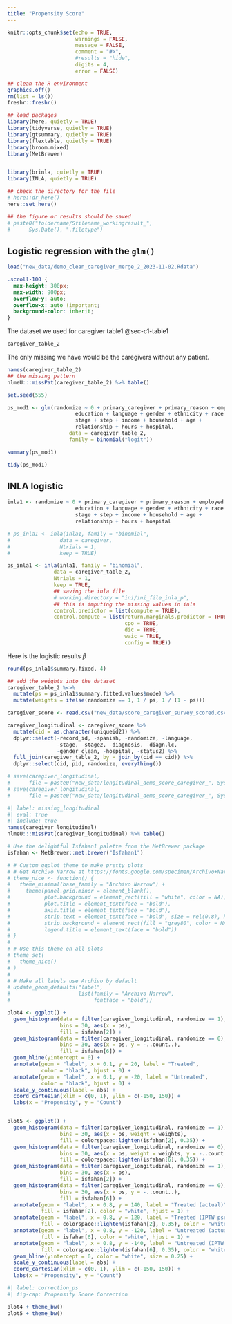```yaml
---
title: "Propensity Score"
---
```


```r
knitr::opts_chunk$set(echo = TRUE,
                      warnings = FALSE,
                      message = FALSE,
                      comment = "#>",
                      #results = "hide",
                      digits = 4,
                      error = FALSE)

## clean the R environment
graphics.off()
rm(list = ls())
freshr::freshr()

## load packages
library(here, quietly = TRUE)
library(tidyverse, quietly = TRUE)
library(gtsummary, quietly = TRUE)
library(flextable, quietly = TRUE)
library(broom.mixed)
library(MetBrewer)


library(brinla, quietly = TRUE)
library(INLA, quietly = TRUE)

## check the directory for the file
# here::dr_here()
here::set_here()

## the figure or results should be saved 
# paste0("foldername/Sfilename_workingresult_", 
#      Sys.Date(), ".filetype")

```

## Logistic regression with the `glm()` {#sec-c4-logistic}

```r
load("new_data/demo_clean_caregiver_merge_2_2023-11-02.Rdata") 
```

```css
.scroll-100 {
  max-height: 300px;
  max-width: 900px;
  overflow-y: auto;
  overflow-x: auto !important;
  background-color: inherit;
}
```

The dataset we used for caregiver table1 @sec-c1-table1

```r
caregiver_table_2
```

The only missing we have would be the caregivers without any patient.

```r
names(caregiver_table_2)
## the missing pattern
nlmeU:::missPat(caregiver_table_2) %>% table()
```

```r
set.seed(555)

ps_mod1 <- glm(randomize ~ 0 + primary_caregiver + primary_reason + employed + 
                      education + language + gender + ethnicity + race + diagnosis +
                      stage + step + income + household + age + 
                      relationship + hours + hospital,
                    data = caregiver_table_2,
                    family = binomial("logit"))
```

```r
summary(ps_mod1)

tidy(ps_mod1)
```

## INLA logistic {#sec-c3-inla-logstic}

```r


inla1 <- randomize ~ 0 + primary_caregiver + primary_reason + employed + 
                      education + language + gender + ethnicity + race + diagnosis +
                      stage + step + income + household + age + 
                      relationship + hours + hospital

# ps_inla1 <- inla(inla1, family = "binomial", 
#                data = caregiver,
#                Ntrials = 1,
#                keep = TRUE)

ps_inla1 <- inla(inla1, family = "binomial", 
               data = caregiver_table_2,
               Ntrials = 1,
               keep = TRUE,
               ## saving the inla file
               # working.directory = "ini/ini_file_inla_p",
               ## this is imputing the missing values in inla
               control.predictor = list(compute = TRUE),
               control.compute = list(return.marginals.predictor = TRUE,
                                      cpo = TRUE,
                                      dic = TRUE,
                                      waic = TRUE,
                                      config = TRUE))
```

Here is the logistic results $\beta$

```r
round(ps_inla1$summary.fixed, 4)
```

```r
## add the weights into the dataset
caregiver_table_2 %<>%
  mutate(ps = ps_inla1$summary.fitted.values$mode) %>%
  mutate(weights = ifelse(randomize == 1, 1 / ps, 1 / (1 - ps)))

caregiver_score <- read.csv("new_data/score_caregiver_survey_scored.csv")

caregiver_longitudinal <- caregiver_score %>%
  mutate(cid = as.character(uniqueid2)) %>%
  dplyr::select(-record_id, -spanish, -randomize, -language,
                -stage, -stage2, -diagnosis, -diagn.lc, 
                -gender_clean, -hospital, -status2) %>%
  full_join(caregiver_table_2, by = join_by(cid == cid)) %>%
  dplyr::select(cid, pid, randomize, everything())

# save(caregiver_longitudinal, 
#      file = paste0("new_data/longitudinal_demo_score_caregiver_", Sys.Date(), ".csv"))
# save(caregiver_longitudinal, 
#      file = paste0("new_data/longitudinal_demo_score_caregiver_", Sys.Date(), ".Rdata"))
```

```r
#| label: missing_longitudinal
#| eval: true
#| include: true
names(caregiver_longitudinal)
nlmeU:::missPat(caregiver_longitudinal) %>% table()
```

```r

# Use the delightful Isfahan1 palette from the MetBrewer package
isfahan <- MetBrewer::met.brewer("Isfahan1")

# # Custom ggplot theme to make pretty plots
# # Get Archivo Narrow at https://fonts.google.com/specimen/Archivo+Narrow
# theme_nice <- function() {
#   theme_minimal(base_family = "Archivo Narrow") +
#     theme(panel.grid.minor = element_blank(),
#           plot.background = element_rect(fill = "white", color = NA),
#           plot.title = element_text(face = "bold"),
#           axis.title = element_text(face = "bold"),
#           strip.text = element_text(face = "bold", size = rel(0.8), hjust = 0),
#           strip.background = element_rect(fill = "grey80", color = NA),
#           legend.title = element_text(face = "bold"))
# }
# 
# # Use this theme on all plots
# theme_set(
#   theme_nice()
# )
# 
# # Make all labels use Archivo by default
# update_geom_defaults("label", 
#                      list(family = "Archivo Narrow",
#                           fontface = "bold"))

plot4 <- ggplot() + 
  geom_histogram(data = filter(caregiver_longitudinal, randomize == 1), 
                 bins = 30, aes(x = ps), 
                 fill = isfahan[2]) + 
  geom_histogram(data = filter(caregiver_longitudinal, randomize == 0), 
                 bins = 30, aes(x = ps, y = -..count..), 
                 fill = isfahan[6]) +
  geom_hline(yintercept = 0) +
  annotate(geom = "label", x = 0.1, y = 20, label = "Treated", 
           color = "black", hjust = 0) +
  annotate(geom = "label", x = 0.1, y = -20, label = "Untreated", 
           color = "black", hjust = 0) +
  scale_y_continuous(label = abs) +
  coord_cartesian(xlim = c(0, 1), ylim = c(-150, 150)) +
  labs(x = "Propensity", y = "Count")


plot5 <- ggplot() + 
  geom_histogram(data = filter(caregiver_longitudinal, randomize == 1), 
                 bins = 30, aes(x = ps, weight = weights), 
                 fill = colorspace::lighten(isfahan[2], 0.35)) + 
  geom_histogram(data = filter(caregiver_longitudinal, randomize == 0), 
                 bins = 30, aes(x = ps, weight = weights, y = -..count..),
                 fill = colorspace::lighten(isfahan[6], 0.35)) +
  geom_histogram(data = filter(caregiver_longitudinal, randomize == 1), 
                 bins = 30, aes(x = ps), 
                 fill = isfahan[2]) + 
  geom_histogram(data = filter(caregiver_longitudinal, randomize == 0), 
                 bins = 30, aes(x = ps, y = -..count..),
                 fill = isfahan[6]) +
  annotate(geom = "label", x = 0.8, y = 140, label = "Treated (actual)", 
           fill = isfahan[2], color = "white", hjust = 1) +
  annotate(geom = "label", x = 0.8, y = 120, label = "Treated (IPTW pseudo-population)", 
           fill = colorspace::lighten(isfahan[2], 0.35), color = "white", hjust = 1) +
  annotate(geom = "label", x = 0.8, y = -120, label = "Untreated (actual)", 
           fill = isfahan[6], color = "white", hjust = 1) +
  annotate(geom = "label", x = 0.8, y = -140, label = "Untreated (IPTW pseudo-population)", 
           fill = colorspace::lighten(isfahan[6], 0.35), color = "white", hjust = 1) +
  geom_hline(yintercept = 0, color = "white", size = 0.25) +
  scale_y_continuous(label = abs) +
  coord_cartesian(xlim = c(0, 1), ylim = c(-150, 150)) +
  labs(x = "Propensity", y = "Count") 
```

```r
#| label: correction_ps
#| fig-cap: Propensity Score Correction

plot4 + theme_bw()
plot5 + theme_bw()
```
